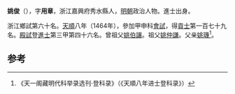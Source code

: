 '''姚俊'''（{{bd|1429年||？}}），字'''用章'''，浙江嘉興府秀水縣人，[[明朝|明朝]]政治人物。進士出身。

浙江鄉試第六十名。[[天顺_(明朝)|天順]]八年（1464年），參加甲申科[[會試|會試]]，得[[貢士|貢士]]第一百七十九名。[[殿試|殿試]]登[[進士|進士]]第三甲第四十六名。曾祖父[[姚伯讓|姚伯讓]]。祖父[[姚仲謙|姚仲謙]]。父亲[[姚璣|姚璣]]<ref>《天一阁藏明代科举录选刊·登科录》（《天順八年进士登科录》）</ref>。

==参考==
{{reflist}}
{{明朝人物小作品}}
{{天順八年甲申科殿試金榜}}